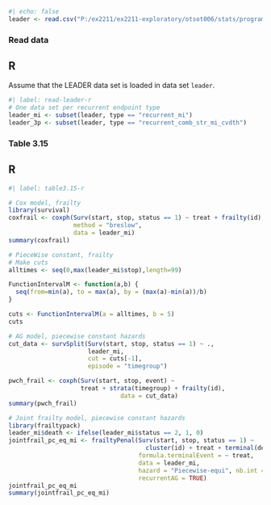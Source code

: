 ```r
#| echo: false
leader <- read.csv("P:/ex2211/ex2211-exploratory/otsot006/stats/program/Draft/jukf/MSB/data/leader_mi_3p.csv")
```

### Read data

::: {.panel-tabset}

## R

Assume that the LEADER data set is loaded in data set `leader`.

```r
#| label: read-leader-r
# One data set per recurrent endpoint type
leader_mi <- subset(leader, type == "recurrent_mi")
leader_3p <- subset(leader, type == "recurrent_comb_str_mi_cvdth")
```
:::

### Table 3.15

::: {.panel-tabset}
## R
```r
#| label: table3.15-r

# Cox model, frailty
library(survival)
coxfrail <- coxph(Surv(start, stop, status == 1) ~ treat + frailty(id), 
                  method = "breslow", 
                  data = leader_mi)
summary(coxfrail)

# PieceWise constant, frailty
# Make cuts 
alltimes <- seq(0,max(leader_mi$stop),length=99)

FunctionIntervalM <- function(a,b) {
  seq(from=min(a), to = max(a), by = (max(a)-min(a))/b)
}

cuts <- FunctionIntervalM(a = alltimes, b = 5)
cuts

# AG model, piecewise constant hazards 
cut_data <- survSplit(Surv(start, stop, status == 1) ~ ., 
                      leader_mi,
                      cut = cuts[-1], 
                      episode = "timegroup")

pwch_frail <- coxph(Surv(start, stop, event) ~ 
                    treat + strata(timegroup) + frailty(id), 
                               data = cut_data)
summary(pwch_frail)

# Joint frailty model, piecewise constant hazards
library(frailtypack)
leader_mi$death <- ifelse(leader_mi$status == 2, 1, 0)
jointfrail_pc_eq_mi <- frailtyPenal(Surv(start, stop, status == 1) ~
                                      cluster(id) + treat + terminal(death),
                                    formula.terminalEvent = ~ treat,
                                    data = leader_mi,
                                    hazard = "Piecewise-equi", nb.int = c(5, 5),
                                    recurrentAG = TRUE)
jointfrail_pc_eq_mi
summary(jointfrail_pc_eq_mi)
```
:::

